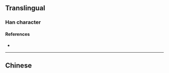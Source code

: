 {{character info}}
==Translingual==

===Han character===
{{Han char|rn=85|rad=水|as=11|sn=14|four=|canj=EODE|ids=⿰氵敍}}

====References====
* {{Han ref|kx=0648.281|hdz=31725.101|uh=6F4A|ud=28490}}

----

==Chinese==
{{zh-see|漵|a}}